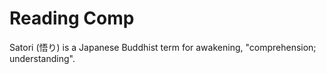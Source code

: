 # Reading Comp

Satori (悟り) is a Japanese Buddhist term for awakening, "comprehension; understanding".
